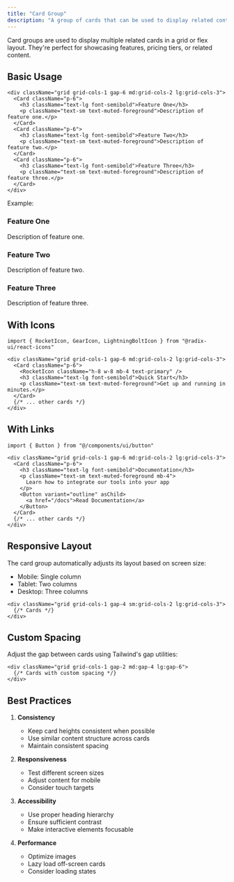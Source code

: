```yaml
---
title: "Card Group"
description: "A group of cards that can be used to display related content."
---
```




Card groups are used to display multiple related cards in a grid or flex layout. They're perfect for showcasing features, pricing tiers, or related content.

## Basic Usage

```tsx
<div className="grid grid-cols-1 gap-6 md:grid-cols-2 lg:grid-cols-3">
  <Card className="p-6">
    <h3 className="text-lg font-semibold">Feature One</h3>
    <p className="text-sm text-muted-foreground">Description of feature one.</p>
  </Card>
  <Card className="p-6">
    <h3 className="text-lg font-semibold">Feature Two</h3>
    <p className="text-sm text-muted-foreground">Description of feature two.</p>
  </Card>
  <Card className="p-6">
    <h3 className="text-lg font-semibold">Feature Three</h3>
    <p className="text-sm text-muted-foreground">Description of feature three.</p>
  </Card>
</div>
```

Example:

<div className="grid grid-cols-1 gap-6 md:grid-cols-2 lg:grid-cols-3">
  <Card className="p-6">
    <h3 className="text-lg font-semibold">Feature One</h3>
    <p className="text-sm text-muted-foreground">Description of feature one.</p>
  </Card>
  <Card className="p-6">
    <h3 className="text-lg font-semibold">Feature Two</h3>
    <p className="text-sm text-muted-foreground">Description of feature two.</p>
  </Card>
  <Card className="p-6">
    <h3 className="text-lg font-semibold">Feature Three</h3>
    <p className="text-sm text-muted-foreground">Description of feature three.</p>
  </Card>
</div>

## With Icons

```tsx
import { RocketIcon, GearIcon, LightningBoltIcon } from "@radix-ui/react-icons"

<div className="grid grid-cols-1 gap-6 md:grid-cols-2 lg:grid-cols-3">
  <Card className="p-6">
    <RocketIcon className="h-8 w-8 mb-4 text-primary" />
    <h3 className="text-lg font-semibold">Quick Start</h3>
    <p className="text-sm text-muted-foreground">Get up and running in minutes.</p>
  </Card>
  {/* ... other cards */}
</div>
```

## With Links

```tsx
import { Button } from "@/components/ui/button"

<div className="grid grid-cols-1 gap-6 md:grid-cols-2 lg:grid-cols-3">
  <Card className="p-6">
    <h3 className="text-lg font-semibold">Documentation</h3>
    <p className="text-sm text-muted-foreground mb-4">
      Learn how to integrate our tools into your app
    </p>
    <Button variant="outline" asChild>
      <a href="/docs">Read Documentation</a>
    </Button>
  </Card>
  {/* ... other cards */}
</div>
```

## Responsive Layout

The card group automatically adjusts its layout based on screen size:

- Mobile: Single column
- Tablet: Two columns
- Desktop: Three columns

```tsx
<div className="grid grid-cols-1 gap-4 sm:grid-cols-2 lg:grid-cols-3">
  {/* Cards */}
</div>
```

## Custom Spacing

Adjust the gap between cards using Tailwind's gap utilities:

```tsx
<div className="grid grid-cols-1 gap-2 md:gap-4 lg:gap-6">
  {/* Cards with custom spacing */}
</div>
```

## Best Practices

1. **Consistency**
   - Keep card heights consistent when possible
   - Use similar content structure across cards
   - Maintain consistent spacing

2. **Responsiveness**
   - Test different screen sizes
   - Adjust content for mobile
   - Consider touch targets

3. **Accessibility**
   - Use proper heading hierarchy
   - Ensure sufficient contrast
   - Make interactive elements focusable

4. **Performance**
   - Optimize images
   - Lazy load off-screen cards
   - Consider loading states